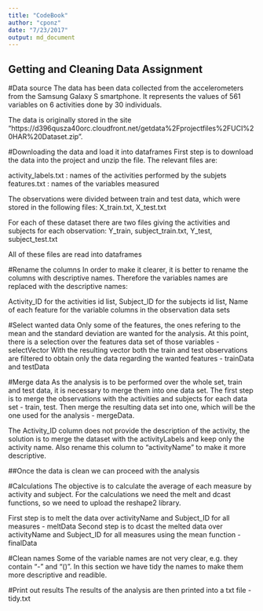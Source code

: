 ```yaml
---
title: "CodeBook"
author: "cponz"
date: "7/23/2017"
output: md_document
---
```


## Getting and Cleaning Data Assignment

#Data source
The data has been data collected from the accelerometers from the Samsung Galaxy S smartphone. It represents the values of 561 variables on 6 activities done by 30 individuals.


The data is originally stored in the site "https://d396qusza40orc.cloudfront.net/getdata%2Fprojectfiles%2FUCI%20HAR%20Dataset.zip".

#Downloading the data and load it into dataframes
First step is to download the data into the project and unzip the file. The relevant files are:

activity_labels.txt : names of the activities performed by the subjets
features.txt : names of the variables measured

The observations were divided between train and test data, which were stored in the following files:
X_train.txt,
X_test.txt

For each of these dataset there are two files giving the activities and subjects for each observation:
Y_train,
subject_train.txt,
Y_test,
subject_test.txt

All of these files are read into dataframes

#Rename the columns
In order to make it clearer, it is better to rename the columns with descriptive names. Therefore the variables names are replaced with the descriptive names:

Activity_ID for the activities id list,
Subject_ID for the subjects id list,
Name of each feature for the variable columns in the observation data sets

#Select wanted data
Only some of the features, the ones refering to the mean and the standard deviation are wanted for the analysis. At this point, there is a selection over the features data set of those variables - selectVector
With the resulting vector both the train and test observations are filtered to obtain only the data regarding the wanted features - trainData and testData 

#Merge data
As the analysis is to be performed over the whole set, train and test data, it is necessary to merge them into one data set. 
The first step is to merge the observations with the activities and subjects for each data set - train, test.
Then merge the resulting data set into one, which will be the one used for the analysis - mergeData.

The Activity_ID column does not provide the description of the activity, the solution is to merge the dataset with the activityLabels and keep only the activity name. Also rename this column to "activityName" to make it more descriptive. 

##Once the data is clean we can proceed with the analysis

#Calculations
The objective is to calculate the average of each measure by activity and subject. For the calculations we need the melt and dcast functions, so we need to upload the reshape2 library.

First step is to melt the data over activityName and Subject_ID for all measures - meltData 
Second step is to dcast the melted data over activityName and Subject_ID for all measures using the mean function - finalData

#Clean names
Some of the variable names are not very clear, e.g. they contain "-" and "()".
In this section we have tidy the names to make them more descriptive and readible. 

#Print out results
The results of the analysis are then printed into a txt file - tidy.txt
